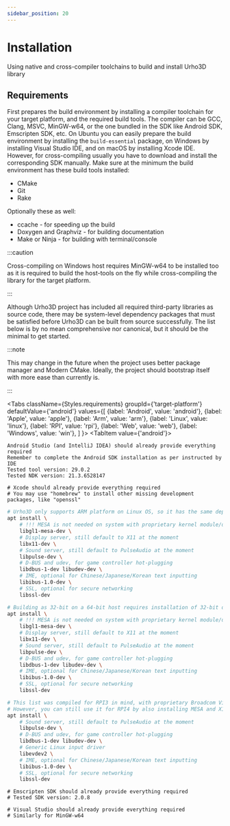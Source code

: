 ```yaml
---
sidebar_position: 20
---
```



# Installation

Using native and cross-compiler toolchains to build and install Urho3D library

## Requirements

First prepares the build environment by installing a compiler toolchain for your target platform, and the required build tools. The compiler can be GCC, Clang, MSVC, MinGW-w64, or the one bundled in the SDK like Android SDK, Emscripten SDK, etc. On Ubuntu you can easily prepare the build environment by installing the `build-essential` package, on Windows by installing Visual Studio IDE, and on macOS by installing Xcode IDE. However, for cross-compiling usually you have to download and install the corresponding SDK manually. Make sure at the minimum the build environment has these build tools installed:
- CMake
- Git
- Rake

Optionally these as well:
- ccache - for speeding up the build
- Doxygen and Graphviz - for building documentation
- Make or Ninja - for building with terminal/console

:::caution

Cross-compiling on Windows host requires MinGW-w64 to be installed too as it is required to build the host-tools on the fly while cross-compiling the library for the target platform.

:::

Although Urho3D project has included all required third-party libraries as source code, there may be system-level dependency packages that must be satisfied before Urho3D can be built from source successfully. The list below is by no mean comprehensive nor canonical, but it should be the minimal to get started.

:::note

This may change in the future when the project uses better package manager and Modern CMake. Ideally, the project should bootstrap itself with more ease than currently is.

:::

<Tabs
  className={Styles.requirements}
  groupId={'target-platform'}
  defaultValue={'android'}
  values={[
    {label: 'Android', value: 'android'},
    {label: 'Apple', value: 'apple'},
    {label: 'Arm', value: 'arm'},
    {label: 'Linux', value: 'linux'},
    {label: 'RPI', value: 'rpi'},
    {label: 'Web', value: 'web'},
    {label: 'Windows', value: 'win'},
  ]
  }>
  <TabItem value={'android'}>

```
Android Studio (and IntelliJ IDEA) should already provide everything required
Remember to complete the Android SDK installation as per instructed by IDE
Tested tool version: 29.0.2
Tested NDK version: 21.3.6528147
```

  </TabItem>
  <TabItem value={'apple'}>

```
# Xcode should already provide everything required
# You may use "homebrew" to install other missing development packages, like "openssl"
```

  </TabItem>
  <TabItem value={'arm'}>

```bash
# Urho3D only supports ARM platform on Linux OS, so it has the same deps as building Linux platform
apt install \
    # !!! MESA is not needed on system with proprietary kernel module/driver !!!
    libgl1-mesa-dev \
    # Display server, still default to X11 at the moment
    libx11-dev \
    # Sound server, still default to PulseAudio at the moment
    libpulse-dev \
    # D-BUS and udev, for game controller hot-plugging
    libdbus-1-dev libudev-dev \
    # IME, optional for Chinese/Japanese/Korean text inputting
    libibus-1.0-dev \
    # SSL, optional for secure networking
    libssl-dev
```

  </TabItem>
  <TabItem value={'linux'}>

```bash
# Building as 32-bit on a 64-bit host requires installation of 32-bit development packages too
apt install \
    # !!! MESA is not needed on system with proprietary kernel module/driver !!!
    libgl1-mesa-dev \
    # Display server, still default to X11 at the moment
    libx11-dev \
    # Sound server, still default to PulseAudio at the moment
    libpulse-dev \
    # D-BUS and udev, for game controller hot-plugging
    libdbus-1-dev libudev-dev \
    # IME, optional for Chinese/Japanese/Korean text inputting
    libibus-1.0-dev \
    # SSL, optional for secure networking
    libssl-dev
```

  </TabItem>
  <TabItem value={'rpi'}>

```bash
# This list was compiled for RPI3 in mind, with proprietary Broadcom Video Core proprietary driver
# However, you can still use it for RPI4 by also installing MESA and X11 on top of it
apt install \
    # Sound server, still default to PulseAudio at the moment
    libpulse-dev \
    # D-BUS and udev, for game controller hot-plugging
    libdbus-1-dev libudev-dev \
    # Generic Linux input driver
    libevdev2 \
    # IME, optional for Chinese/Japanese/Korean text inputting
    libibus-1.0-dev \
    # SSL, optional for secure networking
    libssl-dev
```

  </TabItem>
  <TabItem value={'web'}>

```
# Emscripten SDK should already provide everything required
# Tested SDK version: 2.0.8
```

  </TabItem>
  <TabItem value={'win'}>

```
# Visual Studio should already provide everything required
# Similarly for MinGW-w64
```

  </TabItem>
</Tabs>
